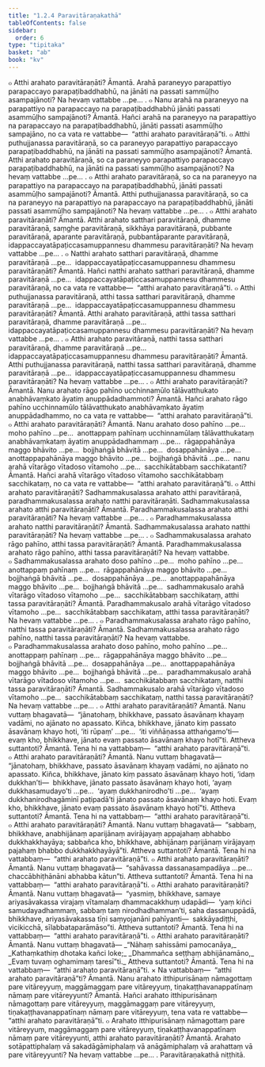 ```yaml
---
title: "1.2.4 Paravitāraṇakathā"
tableOfContents: false
sidebar:
  order: 6
type: "tipitaka"
basket: "ab"
book: "kv"
---
```



<DynamicBreadcrumb />

<Division number="322" book="kv">

<Paragraph number="906" book="kv">
๐ Atthi arahato paravitāraṇāti? Āmantā. Arahā paraneyyo parapattiyo parapaccayo parapaṭibaddhabhū, na jānāti na passati sammūḷho asampajānoti? Na hevaṃ vattabbe …pe… .
</Paragraph>

<Paragraph number="907" book="kv">
๐ Nanu arahā na paraneyyo na parapattiyo na parapaccayo na parapaṭibaddhabhū jānāti passati asammūḷho sampajānoti? Āmantā. Hañci arahā na paraneyyo na parapattiyo na parapaccayo na parapaṭibaddhabhū, jānāti passati asammūḷho sampajāno, no ca vata re vattabbe—  “atthi arahato paravitāraṇā”ti.
</Paragraph>

<Paragraph number="908" book="kv">
๐ Atthi puthujjanassa paravitāraṇā, so ca paraneyyo parapattiyo parapaccayo parapaṭibaddhabhū, na jānāti na passati sammūḷho asampajānoti? Āmantā. Atthi arahato paravitāraṇā, so ca paraneyyo parapattiyo parapaccayo parapaṭibaddhabhū, na jānāti na passati sammūḷho asampajānoti? Na hevaṃ vattabbe …pe… .
</Paragraph>

<Paragraph number="909" book="kv">
๐ Atthi arahato paravitāraṇā, so ca na paraneyyo na parapattiyo na parapaccayo na parapaṭibaddhabhū, jānāti passati asammūḷho sampajānoti? Āmantā. Atthi puthujjanassa paravitāraṇā, so ca na paraneyyo na parapattiyo na parapaccayo na parapaṭibaddhabhū, jānāti passati asammūḷho sampajānoti? Na hevaṃ vattabbe …pe… .
</Paragraph>

<Paragraph number="910" book="kv">
๐ Atthi arahato paravitāraṇāti? Āmantā. Atthi arahato satthari paravitāraṇā, dhamme paravitāraṇā, saṃghe paravitāraṇā, sikkhāya paravitāraṇā, pubbante paravitāraṇā, aparante paravitāraṇā, pubbantāparante paravitāraṇā, idappaccayatāpaṭiccasamuppannesu dhammesu paravitāraṇāti? Na hevaṃ vattabbe …pe… .
</Paragraph>

<Paragraph number="911" book="kv">
๐ Natthi arahato satthari paravitāraṇā, dhamme paravitāraṇā …pe…  idappaccayatāpaṭiccasamuppannesu dhammesu paravitāraṇāti? Āmantā. Hañci natthi arahato satthari paravitāraṇā, dhamme paravitāraṇā …pe…  idappaccayatāpaṭiccasamuppannesu dhammesu paravitāraṇā, no ca vata re vattabbe—  “atthi arahato paravitāraṇā”ti.
</Paragraph>

<Paragraph number="912" book="kv">
๐ Atthi puthujjanassa paravitāraṇā, atthi tassa satthari paravitāraṇā, dhamme paravitāraṇā …pe…  idappaccayatāpaṭiccasamuppannesu dhammesu paravitāraṇāti? Āmantā. Atthi arahato paravitāraṇā, atthi tassa satthari paravitāraṇā, dhamme paravitāraṇā …pe…  idappaccayatāpaṭiccasamuppannesu dhammesu paravitāraṇāti? Na hevaṃ vattabbe …pe… .
</Paragraph>

<Paragraph number="913" book="kv">
๐ Atthi arahato paravitāraṇā, natthi tassa satthari paravitāraṇā, dhamme paravitāraṇā …pe…  idappaccayatāpaṭiccasamuppannesu dhammesu paravitāraṇāti? Āmantā. Atthi puthujjanassa paravitāraṇā, natthi tassa satthari paravitāraṇā, dhamme paravitāraṇā …pe…  idappaccayatāpaṭiccasamuppannesu dhammesu paravitāraṇāti? Na hevaṃ vattabbe …pe… .
</Paragraph>

</Division>
<Division number="323" book="kv">

<Paragraph number="914" book="kv">
๐ Atthi arahato paravitāraṇāti? Āmantā. Nanu arahato rāgo pahīno ucchinnamūlo tālāvatthukato anabhāvaṃkato āyatiṃ anuppādadhammoti? Āmantā. Hañci arahato rāgo pahīno ucchinnamūlo tālāvatthukato anabhāvaṃkato āyatiṃ anuppādadhammo, no ca vata re vattabbe—  “atthi arahato paravitāraṇā”ti.
</Paragraph>

<Paragraph number="915" book="kv">
๐ Atthi arahato paravitāraṇāti? Āmantā. Nanu arahato doso pahīno …pe…  moho pahīno …pe…  anottappaṃ pahīnaṃ ucchinnamūlaṃ tālāvatthukataṃ anabhāvaṃkataṃ āyatiṃ anuppādadhammaṃ …pe…  rāgappahānāya maggo bhāvito …pe…  bojjhaṅgā bhāvitā …pe…  dosappahānāya …pe…  anottappapahānāya maggo bhāvito …pe…  bojjhaṅgā bhāvitā …pe…  nanu arahā vītarāgo vītadoso vītamoho …pe…  sacchikātabbaṃ sacchikatanti? Āmantā. Hañci arahā vītarāgo vītadoso vītamoho sacchikātabbaṃ sacchikataṃ, no ca vata re vattabbe—  “atthi arahato paravitāraṇā”ti.
</Paragraph>

</Division>
<Division number="324" book="kv">

<Paragraph number="916" book="kv">
๐ Atthi arahato paravitāraṇāti? Sadhammakusalassa arahato atthi paravitāraṇā, paradhammakusalassa arahato natthi paravitāraṇāti. Sadhammakusalassa arahato atthi paravitāraṇāti? Āmantā. Paradhammakusalassa arahato atthi paravitāraṇāti? Na hevaṃ vattabbe …pe… .
</Paragraph>

<Paragraph number="917" book="kv">
๐ Paradhammakusalassa arahato natthi paravitāraṇāti? Āmantā. Sadhammakusalassa arahato natthi paravitāraṇāti? Na hevaṃ vattabbe …pe… .
</Paragraph>

<Paragraph number="918" book="kv">
๐ Sadhammakusalassa arahato rāgo pahīno, atthi tassa paravitāraṇāti? Āmantā. Paradhammakusalassa arahato rāgo pahīno, atthi tassa paravitāraṇāti? Na hevaṃ vattabbe.
</Paragraph>

<Paragraph number="919" book="kv">
๐ Sadhammakusalassa arahato doso pahīno …pe…  moho pahīno …pe…  anottappaṃ pahīnaṃ …pe…  rāgappahānāya maggo bhāvito …pe…  bojjhaṅgā bhāvitā …pe…  dosappahānāya …pe…  anottappapahānāya maggo bhāvito …pe…  bojjhaṅgā bhāvitā …pe…  sadhammakusalo arahā vītarāgo vītadoso vītamoho …pe…  sacchikātabbaṃ sacchikataṃ, atthi tassa paravitāraṇāti? Āmantā. Paradhammakusalo arahā vītarāgo vītadoso vītamoho …pe…  sacchikātabbaṃ sacchikataṃ, atthi tassa paravitāraṇāti? Na hevaṃ vattabbe …pe… .
</Paragraph>

<Paragraph number="920" book="kv">
๐ Paradhammakusalassa arahato rāgo pahīno, natthi tassa paravitāraṇāti? Āmantā. Sadhammakusalassa arahato rāgo pahīno, natthi tassa paravitāraṇāti? Na hevaṃ vattabbe.
</Paragraph>

<Paragraph number="921" book="kv">
๐ Paradhammakusalassa arahato doso pahīno, moho pahīno …pe…  anottappaṃ pahīnaṃ …pe…  rāgappahānāya maggo bhāvito …pe…  bojjhaṅgā bhāvitā …pe…  dosappahānāya …pe…  anottappapahānāya maggo bhāvito …pe…  bojjhaṅgā bhāvitā …pe…  paradhammakusalo arahā vītarāgo vītadoso vītamoho …pe…  sacchikātabbaṃ sacchikataṃ, natthi tassa paravitāraṇāti? Āmantā. Sadhammakusalo arahā vītarāgo vītadoso vītamoho …pe…  sacchikātabbaṃ sacchikataṃ, natthi tassa paravitāraṇāti? Na hevaṃ vattabbe …pe… .
</Paragraph>

</Division>
<Division number="325" book="kv">

<Paragraph number="922" book="kv">
๐ Atthi arahato paravitāraṇāti? Āmantā. Nanu vuttaṃ bhagavatā—  “jānatohaṃ, bhikkhave, passato āsavānaṃ khayaṃ vadāmi, no ajānato no apassato. Kiñca, bhikkhave, jānato kiṃ passato āsavānaṃ khayo hoti, ‘iti rūpaṃ’ …pe…  ‘iti viññāṇassa atthaṅgamo’ti—  evaṃ kho, bhikkhave, jānato evaṃ passato āsavānaṃ khayo hotī”ti. Attheva suttantoti? Āmantā. Tena hi na vattabbaṃ—  “atthi arahato paravitāraṇā”ti.
</Paragraph>

<Paragraph number="923" book="kv">
๐ Atthi arahato paravitāraṇāti? Āmantā. Nanu vuttaṃ bhagavatā—  “jānatohaṃ, bhikkhave, passato āsavānaṃ khayaṃ vadāmi, no ajānato no apassato. Kiñca, bhikkhave, jānato kiṃ passato āsavānaṃ khayo hoti, ‘idaṃ dukkhan’ti—  bhikkhave, jānato passato āsavānaṃ khayo hoti, ‘ayaṃ dukkhasamudayo’ti …pe…  ‘ayaṃ dukkhanirodho’ti …pe…  ‘ayaṃ dukkhanirodhagāminī paṭipadā’ti jānato passato āsavānaṃ khayo hoti. Evaṃ kho, bhikkhave, jānato evaṃ passato āsavānaṃ khayo hotī”ti. Attheva suttantoti? Āmantā. Tena hi na vattabbaṃ—  “atthi arahato paravitāraṇā”ti.
</Paragraph>

<Paragraph number="924" book="kv">
๐ Atthi arahato paravitāraṇāti? Āmantā. Nanu vuttaṃ bhagavatā—  “sabbaṃ, bhikkhave, anabhijānaṃ aparijānaṃ avirājayaṃ appajahaṃ abhabbo dukkhakkhayāya; sabbañca kho, bhikkhave, abhijānaṃ parijānaṃ virājayaṃ pajahaṃ bhabbo dukkhakkhayāyā”ti. Attheva suttantoti? Āmantā. Tena hi na vattabbaṃ—  “atthi arahato paravitāraṇā”ti.
</Paragraph>

<Paragraph number="925" book="kv">
๐ Atthi arahato paravitāraṇāti? Āmantā. Nanu vuttaṃ bhagavatā—  “sahāvassa dassanasampadāya …pe…  chaccābhiṭhānāni abhabba kātun”ti. Attheva suttantoti? Āmantā. Tena hi na vattabbaṃ—  “atthi arahato paravitāraṇā”ti.
</Paragraph>

<Paragraph number="926" book="kv">
๐ Atthi arahato paravitāraṇāti? Āmantā. Nanu vuttaṃ bhagavatā—  “yasmiṃ, bhikkhave, samaye ariyasāvakassa virajaṃ vītamalaṃ dhammacakkhuṃ udapādi—  ‘yaṃ kiñci samudayadhammaṃ, sabbaṃ taṃ nirodhadhamman’ti, saha dassanuppādā, bhikkhave, ariyasāvakassa tīṇi saṃyojanāni pahīyanti—  sakkāyadiṭṭhi, vicikicchā, sīlabbataparāmāso”ti. Attheva suttantoti? Āmantā. Tena hi na vattabbaṃ—  “atthi arahato paravitāraṇā”ti.
</Paragraph>

<Paragraph number="927" book="kv">
๐ Atthi arahato paravitāraṇāti? Āmantā. Nanu vuttaṃ bhagavatā—
</Paragraph>

<Paragraph number="928" type="verses" book="kv">
_“Nāhaṃ sahissāmi pamocanāya,_  
_Kathaṃkathiṃ dhotaka kañci loke;_  
_Dhammañca seṭṭhaṃ abhijānamāno,_  
_Evaṃ tuvaṃ oghamimaṃ taresī”ti._  

</Paragraph>

<Paragraph number="929" book="kv">
Attheva suttantoti? Āmantā. Tena hi na vattabbaṃ—  “atthi arahato paravitāraṇā”ti.
</Paragraph>

<Paragraph number="930" book="kv">
× Na vattabbaṃ—  “atthi arahato paravitāraṇā”ti? Āmantā. Nanu arahato itthipurisānaṃ nāmagottaṃ pare vitāreyyuṃ, maggāmaggaṃ pare vitāreyyuṃ, tiṇakaṭṭhavanappatīnaṃ nāmaṃ pare vitāreyyunti? Āmantā. Hañci arahato itthipurisānaṃ nāmagottaṃ pare vitāreyyuṃ, maggāmaggaṃ pare vitāreyyuṃ, tiṇakaṭṭhavanappatīnaṃ nāmaṃ pare vitāreyyuṃ, tena vata re vattabbe—  “atthi arahato paravitāraṇā”ti.
</Paragraph>

<Paragraph number="931" book="kv">
๐ Arahato itthipurisānaṃ nāmagottaṃ pare vitāreyyuṃ, maggāmaggaṃ pare vitāreyyuṃ, tiṇakaṭṭhavanappatīnaṃ nāmaṃ pare vitāreyyunti, atthi arahato paravitāraṇāti? Āmantā. Arahato sotāpattiphalaṃ vā sakadāgāmiphalaṃ vā anāgāmiphalaṃ vā arahattaṃ vā pare vitāreyyunti? Na hevaṃ vattabbe …pe… .

</Paragraph>
</Division>

<Paragraph number="932" type="center" book="kv">
Paravitāraṇakathā niṭṭhitā.
</Paragraph>